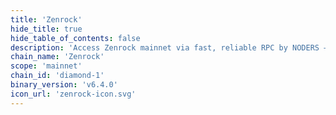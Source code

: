 ```yaml
---
title: 'Zenrock'
hide_title: true
hide_table_of_contents: false
description: 'Access Zenrock mainnet via fast, reliable RPC by NODERS — no limits, Omnichain-ready, and built for scalable Web3'
chain_name: 'Zenrock'
scope: 'mainnet'
chain_id: 'diamond-1'
binary_version: 'v6.4.0'
icon_url: 'zenrock-icon.svg'
---
```



<ChainLayout>
  <ChainHero
    name="Zenrock"
    iconUrl="img/zenrock-icon.svg"
    bgColor="#050C40"
    scope="mainnet"
    chainId="diamond-1"
    nodeVersion="v6.4.0"
    token=""
    stakeUrl=""
    restakeUrl="https://restake.app/zenrock/zenvaloper1ydj6n7xea4gtkxd0maa4p9k85zl0kpwpsa4tak"
    websiteUrl="https://www.zenrocklabs.io"
    githubUrl="https://github.com/Zenrock-Foundation/zrchain"
    xUrl="https://x.com/OfficialZenrock"
    discordUrl="https://discord.com/invite/zenrockfoundation"
  />

  <ProductLinks
    appUrl=""
    appImageUrl="img/products/"
    explorerUrl=""
    explorerImageUrl="img/products/"
    faucetUrl=""
  />

  <ToolsGrid
    chainName="zenrock"
    scope="mainnet"
    showInstall={true}
    showUpgrade={true}
    showGenesis={true}
    showCli={true}
    showEndpoints={true}
    showStateSync={true}
    showSnapshot={true}
    showLivePeers={true}
    showSeed={true}
    showAddressBook={true}
    showExplorersList={false}
    showPublicEndpoints={false}
    showUsefulTools={true}
    showUpgradeWatcher={false}
  />

</ChainLayout>
